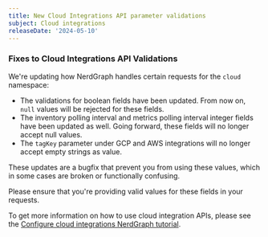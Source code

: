 ```yaml
---
title: New Cloud Integrations API parameter validations
subject: Cloud integrations
releaseDate: '2024-05-10'
---
```


### Fixes to Cloud Integrations API Validations

We're updating how NerdGraph handles certain requests for the `cloud` namespace:

* The validations for boolean fields have been updated. From now on, `null` values will be rejected for these fields.
* The inventory polling interval and metrics polling interval integer fields have been updated as well. Going forward, these fields will no longer accept null values.
* The `tagKey` parameter under GCP and AWS integrations will no longer accept empty strings as value.

These updates are a bugfix that prevent you from using these values, which in some cases are broken or functionally confusing.

Please ensure that you're providing valid values for these fields in your requests.

To get more information on how to use cloud integration APIs, please see the [Configure cloud integrations NerdGraph tutorial](https://docs.newrelic.com/docs/apis/nerdgraph/examples/nerdgraph-cloud-integrations-api-tutorial/).
